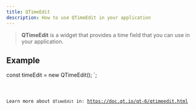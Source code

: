 ```yaml
---
title: QTimeEdit
description: How to use QTimeEdit in your application
---
```



> **QTimeEdit** is a widget that provides a time field that you can use in your application.

## Example


const timeEdit = new QTimeEdit();
`;

<Code code={qTimeEditExample} title='example_timeEdit.ts' lang='ts' />

Learn more about `QTimeEdit` in: https://doc.qt.io/qt-6/qtimeedit.html